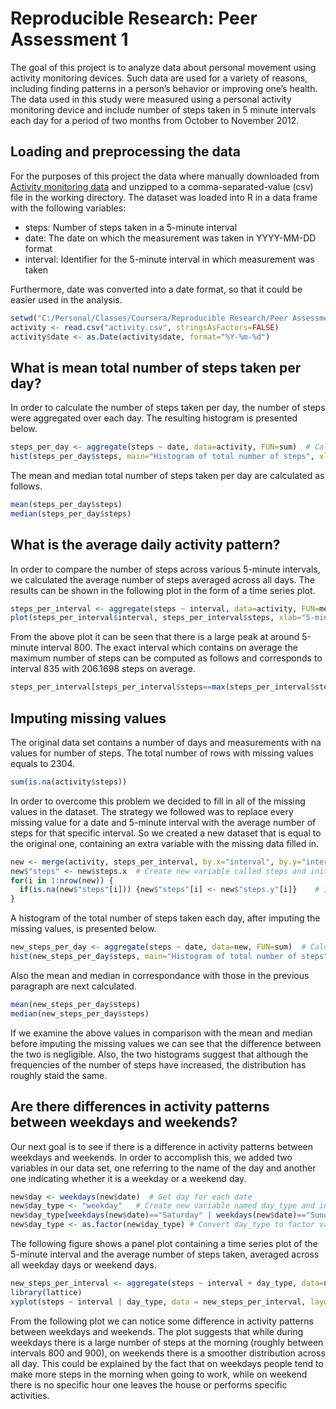 Reproducible Research: Peer Assessment 1
========================================================
The goal of this project is to analyze data about personal movement using activity monitoring devices. Such data are used for a variety of reasons, including finding patterns in a person's behavior or improving one's health. 
The data used in this study were measured using a personal activity monitoring device and include number of steps taken in 5 minute intervals each day for a period of two months from October to November 2012.


## Loading and preprocessing the data

For the purposes of this project the data where manually downloaded from [Activity monitoring data](https://d396qusza40orc.cloudfront.net/repdata%2Fdata%2Factivity.zip) and unzipped to a comma-separated-value (csv) file in the working directory. The dataset was loaded into R in a data frame with the following variables:

- steps: Number of steps taken in a 5-minute interval
- date: The date on which the measurement was taken in YYYY-MM-DD format
- interval: Identifier for the 5-minute interval in which measurement was taken

Furthermore, date was converted into a date format, so that it could be easier used in the analysis.

```r
setwd("C:/Personal/Classes/Coursera/Reproducible Research/Peer Assessments/Peer Assessment 1")
activity <- read.csv("activity.csv", stringsAsFactors=FALSE)
activity$date <- as.Date(activity$date, format="%Y-%m-%d")
```

## What is mean total number of steps taken per day?

In order to calculate the number of steps taken per day, the number of steps were aggregated over each day. The resulting histogram is presented below.

```r
steps_per_day <- aggregate(steps ~ date, data=activity, FUN=sum)  # Calculate total number of steps for each day
hist(steps_per_day$steps, main="Histogram of total number of steps", xlab="Steps", breaks=10)
```

The mean and median total number of steps taken per day are calculated as follows.

```r
mean(steps_per_day$steps)
median(steps_per_day$steps)
```

## What is the average daily activity pattern?

In order to compare the number of steps across various 5-minute intervals, we calculated the average number of steps averaged across all days. The results can be shown in the following plot in the form of a time series plot.

```r
steps_per_interval <- aggregate(steps ~ interval, data=activity, FUN=mean)  # Calculate average number of steps for each interval
plot(steps_per_interval$interval, steps_per_interval$steps, xlab="5-minute interval", ylab="Avg number of steps", type="l")
```

From the above plot it can be seen that there is a large peak at around 5-minute interval 800. The exact interval which contains on average the maximum number of steps can be computed as follows and corresponds to interval 835 with 206.1698 steps on average.

```r
steps_per_interval[steps_per_interval$steps==max(steps_per_interval$steps), ]
```

## Imputing missing values

The original data set contains a number of days and measurements with na values for number of steps. The total number of rows with missing values equals to 2304.

```r
sum(is.na(activity$steps))
```

In order to overcome this problem we decided to fill in all of the missing values in the dataset. The strategy we followed was to replace every missing value for a date and 5-minute interval with the average number of steps for that specific interval. So we created a new dataset that is equal to the original one, containing an extra variable with the missing data filled in.

```r
new <- merge(activity, steps_per_interval, by.x="interval", by.y="interval")
new$"steps" <- new$steps.x	# Create new variable called steps and initialize it with original values
for(i in 1:nrow(new)) {
  if(is.na(new$"steps"[i])) {new$"steps"[i] <- new$"steps.y"[i]}	# if steps is NA replace with mean steps for the time interval
}
```

A histogram of the total number of steps taken each day, after imputing the missing values, is presented below.

```r
new_steps_per_day <- aggregate(steps ~ date, data=new, FUN=sum)  # Calculate total number of steps for each day
hist(new_steps_per_day$steps, main="Histogram of total number of steps", xlab="Steps", breaks=10)
```

Also the mean and median in correspondance with those in the previous paragraph are next calculated.

```r
mean(new_steps_per_day$steps)
median(new_steps_per_day$steps)
```
If we examine the above values in comparison with the mean and median before imputing the missing values we can see that the difference between the two is negligible. Also, the two histograms suggest that although the frequencies of the number of steps have increased, the distribution has roughly staid the same.

## Are there differences in activity patterns between weekdays and weekends?

Our next goal is to see if there is a difference in activity patterns between weekdays and weekends. In order to accomplish this, we added two variables in our data set, one referring to the name of the day and another one indicating whether it is a weekday or a weekend day.

```r
new$day <- weekdays(new$date)  # Get day for each date
new$day_type <- "weekday"	# Create new variable named day_type and initialize it with value "weekday"
new$day_type[weekdays(new$date)=="Saturday" | weekdays(new$date)=="Sunday"] <- "weekend"	# If day is Saturday or Sunday update day_type to "weekend"
new$day_type <- as.factor(new$day_type)	# Convert day_type to factor variable
```

The following figure shows a panel plot containing a time series plot of the 5-minute interval and the average number of steps taken, averaged across all weekday days or weekend days.

```r
new_steps_per_interval <- aggregate(steps ~ interval + day_type, data=new, FUN=mean)	# Calculate average number of steps for each interval
library(lattice)
xyplot(steps ~ interval | day_type, data = new_steps_per_interval, layout = c(1,2), xlab="Interval", ylab="Number of steps", type="l")
```

From the following plot we can notice some difference in activity patterns between weekdays and weekends. The plot suggests that while during weekdays there is a large number of steps at the morning (roughly between intervals 800 and 900), on weekends there is a smoother distribution across all day. This could be explained by the fact that on weekdays people tend to make more steps in the morning when going to work, while on weekend there is no specific hour one leaves the house or  performs specific activities.

